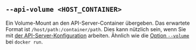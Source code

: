 ## `--api-volume <HOST_CONTAINER>`

Ein Volume-Mount an den API-Server-Container übergeben.
Das erwartete Format ist `/host/path:/container/path`.
Dies kann nützlich sein, wenn Sie mit [der API-Server-Konfiguration][api config] arbeiten.
Ähnlich wie die [Option `--volume`][docker run volume] bei `docker run`.

[docker run volume]: https://docs.docker.com/reference/cli/docker/container/run/#volume

[api config]: /de/docs/reference/server-config/
